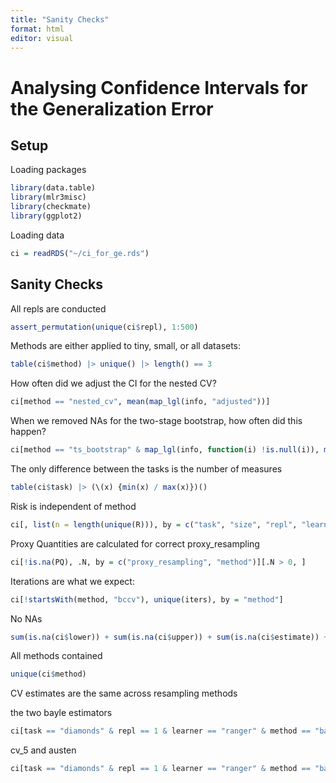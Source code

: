 ```yaml
---
title: "Sanity Checks"
format: html
editor: visual
---
```


# Analysing Confidence Intervals for the Generalization Error

## Setup

Loading packages

```r
library(data.table)
library(mlr3misc)
library(checkmate)
library(ggplot2)
```

Loading data

```r
ci = readRDS("~/ci_for_ge.rds")
```

## Sanity Checks

All repls are conducted

```r
assert_permutation(unique(ci$repl), 1:500)
```

Methods are either applied to tiny, small, or all datasets:

```r
table(ci$method) |> unique() |> length() == 3
```

How often did we adjust the CI for the nested CV?

```r
ci[method == "nested_cv", mean(map_lgl(info, "adjusted"))]
```

When we removed NAs for the two-stage bootstrap, how often did this happen?

```r
ci[method == "ts_bootstrap" & map_lgl(info, function(i) !is.null(i)), mean(map_int(info, function(i) i$n_na))]

```

The only difference between the tasks is the number of measures

```r
table(ci$task) |> (\(x) {min(x) / max(x)})()
```

Risk is independent of method

```r
ci[, list(n = length(unique(R))), by = c("task", "size", "repl", "learner", "measure")]$n |> unique() == 1
```

Proxy Quantities are calculated for correct proxy_resampling

```r
ci[!is.na(PQ), .N, by = c("proxy_resampling", "method")][.N > 0, ]
```

Iterations are what we expect:

```r
ci[!startsWith(method, "bccv"), unique(iters), by = "method"]
```

No NAs

```r
sum(is.na(ci$lower)) + sum(is.na(ci$upper)) + sum(is.na(ci$estimate)) + sum(is.na(ci$R))
```

All methods contained

```r
unique(ci$method)
```

CV estimates are the same across resampling methods

the two bayle estimators

```r
ci[task == "diamonds" & repl == 1 & learner == "ranger" & method == "bayle_10_within" & size == 500 & measure == "se", "estimate"][[1]] == ci[task == "diamonds" & repl == 1 & learner == "ranger" & method == "bayle_10_all_pairs" & size == 500 & measure == "se", "estimate"][[1]]
```

cv_5 and austen

```r
ci[task == "diamonds" & repl == 1 & learner == "ranger" & method == "bayle_5_within" & size == 500 & measure == "se", "estimate"][[1]] == ci[task == "diamonds" & repl == 1 & learner == "ranger" & method == "austern_zhou" & size == 500 & measure == "se", "estimate"][[1]]
```
